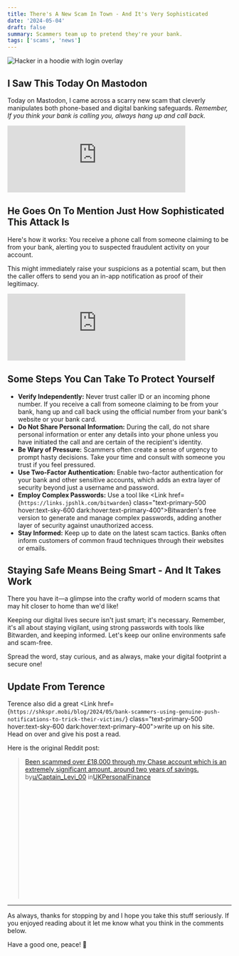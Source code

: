```yaml
---
title: There's A New Scam In Town - And It's Very Sophisticated
date: '2024-05-04'
draft: false
summary: Scammers team up to pretend they're your bank.
tags: ['scams', 'news']
---
```



![Hacker in a hoodie with login overlay](../../assets/hacker-hoodie-login.jpg)

## I Saw This Today On Mastodon

Today on Mastodon, I came across a scarry new scam that cleverly manipulates both phone-based and digital banking safeguards. *Remember, If you think your bank is calling you, always hang up and call back.*

<iframe src="https://mastodon.social/@Edent/112372412442888807/embed" class="mastodon-embed mx-auto" style="max-width: 100%; border: 0" width="400" allowfullscreen="allowfullscreen"></iframe><script src="https://mastodon.social/embed.js" async="async"></script>

## He Goes On To Mention Just How Sophisticated This Attack Is

Here's how it works: You receive a phone call from someone claiming to be from your bank, alerting you to suspected fraudulent activity on your account. 

This might immediately raise your suspicions as a potential scam, but then the caller offers to send you an in-app notification as proof of their legitimacy.

<iframe src="https://mastodon.social/@Edent/112372420335925276/embed" class="mastodon-embed mx-auto" style="max-width: 100%; border: 0" width="400" allowfullscreen="allowfullscreen"></iframe><script src="https://mastodon.social/embed.js" async="async"></script>

## Some Steps You Can Take To Protect Yourself

- **Verify Independently:** Never trust caller ID or an incoming phone number. If you receive a call from someone claiming to be from your bank, hang up and call back using the official number from your bank's website or your bank card.
- **Do Not Share Personal Information:** During the call, do not share personal information or enter any details into your phone unless you have initiated the call and are certain of the recipient's identity.
- **Be Wary of Pressure:** Scammers often create a sense of urgency to prompt hasty decisions. Take your time and consult with someone you trust if you feel pressured.
- **Use Two-Factor Authentication:** Enable two-factor authentication for your bank and other sensitive accounts, which adds an extra layer of security beyond just a username and password.
- **Employ Complex Passwords:** Use a tool like <Link href={`https://links.jpshlk.com/bitwarden`} class="text-primary-500 hover:text-sky-600 dark:hover:text-primary-400">Bitwarden's</Link> free version to generate and manage complex passwords, adding another layer of security against unauthorized access.
- **Stay Informed:** Keep up to date on the latest scam tactics. Banks often inform customers of common fraud techniques through their websites or emails.

## Staying Safe Means Being Smart - And It Takes Work

There you have it—a glimpse into the crafty world of modern scams that may hit closer to home than we'd like!

Keeping our digital lives secure isn't just smart; it's necessary. Remember, it's all about staying vigilant, using strong passwords with tools like Bitwarden, and keeping informed. Let's keep our online environments safe and scam-free.

Spread the word, stay curious, and as always, make your digital footprint a secure one!

## Update From Terence

Terence also did a great <Link href={`https://shkspr.mobi/blog/2024/05/bank-scammers-using-genuine-push-notifications-to-trick-their-victims/`} class="text-primary-500 hover:text-sky-600 dark:hover:text-primary-400">write up</Link> on his site. Head on over and give his post a read.

Here is the original Reddit post:

<blockquote class="reddit-embed-bq" style="height:316px" data-embed-theme="dark" data-embed-height="316"><a href="https://www.reddit.com/r/UKPersonalFinance/comments/1cih3kd/been_scammed_over_18000_through_my_chase_account/">Been scammed over £18,000 through my Chase account which is an extremely significant amount, around two years of savings.</a> by<a href="https://www.reddit.com/user/Captain_Levi_00/">u/Captain_Levi_00</a> in<a href="https://www.reddit.com/r/UKPersonalFinance/">UKPersonalFinance</a></blockquote><script async="" src="https://embed.reddit.com/widgets.js" charset="UTF-8"></script>

***

As always, thanks for stopping by and I hope you take this stuff seriously. If you enjoyed reading about it let me know what you think in the comments below.

Have a good one, peace! 🤙